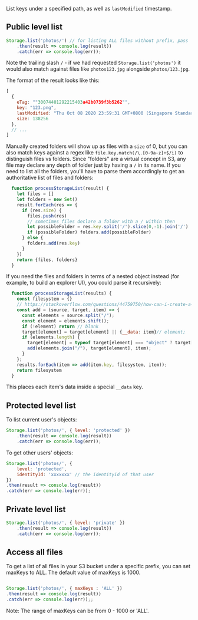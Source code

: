 List keys under a specified path, as well as `lastModified` timestamp.

## Public level list

```javascript
Storage.list('photos/') // for listing ALL files without prefix, pass '' instead
    .then(result => console.log(result))
    .catch(err => console.log(err));
```

Note the trailing slash `/` - if we had requested `Storage.list('photos')` it would also match against files like `photos123.jpg` alongside `photos/123.jpg`.

The format of the result looks like this:

```js
[
  {
    eTag: ""30074401292215403a42b0739f3b5262"",
    key: "123.png",
    lastModified: "Thu Oct 08 2020 23:59:31 GMT+0800 (Singapore Standard Time)",
    size: 138256
  },
  // ...
]
```

Manually created folders will show up as files with a `size` of 0, but you can also match keys against a regex like `file.key.match(/\.[0-9a-z]+$/i)` to distinguish files vs folders. Since "folders" are a virtual concept in S3, any file may declare any depth of folder just by having a `/` in its name. If you need to list all the folders, you'll have to parse them accordingly to get an authoritative list of files and folders:

```js
  function processStorageList(result) {
    let files = []
    let folders = new Set()
    result.forEach(res => {
      if (res.size) {
        files.push(res)
        // sometimes files declare a folder with a / within then
        let possibleFolder = res.key.split('/').slice(0,-1).join('/')
        if (possibleFolder) folders.add(possibleFolder)
      } else {
        folders.add(res.key)
      }
    })
    return {files, folders}
  }
```

If you need the files and folders in terms of a nested object instead (for example, to build an explorer UI), you could parse it recursively:

```js
  function processStorageList(results) {
    const filesystem = {}
    // https://stackoverflow.com/questions/44759750/how-can-i-create-a-nested-object-representation-of-a-folder-structure
    const add = (source, target, item) => {
      const elements = source.split("/");
      const element = elements.shift();
      if (!element) return // blank
      target[element] = target[element] || {__data: item}// element;
      if (elements.length) {
        target[element] = typeof target[element] === "object" ? target[element] : {};
        add(elements.join("/"), target[element], item);
      }
    };
    results.forEach(item => add(item.key, filesystem, item));
    return filesystem
  }
```

This places each item's data inside a special `__data` key.

## Protected level list

To list current user's objects:

```javascript
Storage.list('photos/', { level: 'protected' })
    .then(result => console.log(result))
    .catch(err => console.log(err));
```

To get other users' objects:

```javascript
Storage.list('photos/', { 
    level: 'protected', 
    identityId: 'xxxxxxx' // the identityId of that user
})
.then(result => console.log(result))
.catch(err => console.log(err));
```

## Private level list

```javascript
Storage.list('photos/', { level: 'private' })
    .then(result => console.log(result))
    .catch(err => console.log(err));
```

## Access all files 

To get a list of all files in your S3 bucket under a specific prefix, you can set maxKeys to ALL. The default value of maxKeys is 1000.

```javascript

Storage.list('photos/', { maxKeys : 'ALL' })
.then(result => console.log(result))
.catch(err => console.log(err));;

```

<Callout>
Note: The range of maxKeys can be from 0 - 1000 or 'ALL'.
</Callout>
